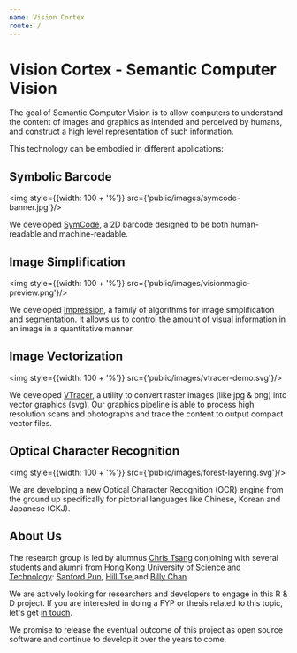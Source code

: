 ```yaml
---
name: Vision Cortex
route: /
---
```



<SquareLogo/>

# Vision Cortex - Semantic Computer Vision

The goal of Semantic Computer Vision is to allow computers to understand the content of images and graphics as intended and perceived by humans, and construct a high level representation of such information.

This technology can be embodied in different applications:

## Symbolic Barcode

<img style={{width: 100 + '%'}} src={'public/images/symcode-banner.jpg'}/>

We developed [SymCode](/symcode-docs), a 2D barcode designed to be both human-readable and machine-readable.

## Image Simplification

<img style={{width: 100 + '%'}} src={'public/images/visionmagic-preview.png'}/>

We developed [Impression](/impression-docs), a family of algorithms for image simplification and segmentation. It allows us to control the amount of visual information in an image in a quantitative manner.

## Image Vectorization

<img style={{width: 100 + '%'}} src={'public/images/vtracer-demo.svg'}/>

We developed [VTracer](/vtracer-docs), a utility to convert raster images (like jpg & png) into vector graphics (svg). Our graphics pipeline is able to process high resolution scans and photographs and trace the content to output compact vector files.

## Optical Character Recognition

<img style={{width: 100 + '%'}} src={'public/images/forest-layering.svg'}/>

We are developing a new Optical Character Recognition (OCR) engine from the ground up specifically for pictorial languages like Chinese, Korean and Japanese (CKJ).

## About Us

The research group is led by alumnus [Chris Tsang](//github.com/tyt2y3) conjoining with several students and alumni from [Hong Kong University of Science and Technology](//www.ust.hk): [Sanford Pun](//github.com/shpun817), [Hill Tse
](//github.com/hilltse) and [Billy Chan](//github.com/billy1624).

We are actively looking for researchers and developers to engage in this R & D project. If you are interested in doing a FYP or thesis related to this topic, let's get [in touch](mailto:info@thf.technology).

We promise to release the eventual outcome of this project as open source software and continue to develop it over the years to come.
